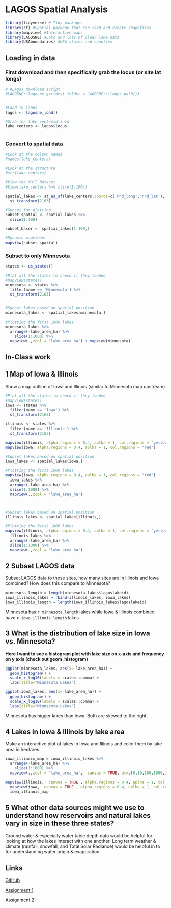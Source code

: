 
# LAGOS Spatial Analysis


```r
library(tidyverse) # Tidy packages
library(sf) #Spatial package that can read and create shapefiles 
library(mapview) #Interactive maps
library(LAGOSNE) #Lots and lots of clean lake data
library(USAboundaries) #USA states and counties
```




## Loading in data


### First download and then specifically grab the locus (or site lat longs)

```r
# #Lagos download script
#LAGOSNE::lagosne_get(dest_folder = LAGOSNE:::lagos_path())


#Load in lagos
lagos <- lagosne_load()

#Grab the lake centroid info
lake_centers <- lagos$locus



```



### Convert to spatial data
```r
#Look at the column names
#names(lake_centers)

#Look at the structure
#str(lake_centers)

#View the full dataset
#View(lake_centers %>% slice(1:100))

spatial_lakes <- st_as_sf(lake_centers,coords=c('nhd_long','nhd_lat'), crs=4326) %>%
  st_transform(2163)

#Subset for plotting
subset_spatial <- spatial_lakes %>%
  slice(1:100) 

subset_baser <- spatial_lakes[1:100,]

#Dynamic mapviewer
mapview(subset_spatial)

```


### Subset to only Minnesota

```r
states <- us_states()

#Plot all the states to check if they loaded
#mapview(states)
minnesota <- states %>%
  filter(name == 'Minnesota') %>%
  st_transform(2163)


#Subset lakes based on spatial position
minnesota_lakes <- spatial_lakes[minnesota,]

#Plotting the first 1000 lakes
minnesota_lakes %>%
  arrange(-lake_area_ha) %>%
    slice(1:1000) %>%
  mapview(.,zcol = 'lake_area_ha') + mapview(minnesota)
```



## In-Class work


## 1 Map of Iowa & Illinois

Show a map outline of Iowa and Illinois (similar to Minnesota map upstream)

```r
#Plot all the states to check if they loaded
#mapview(states)
iowa <- states %>%
  filter(name == 'Iowa') %>%
  st_transform(2163)

illinois <- states %>%
  filter(name == 'Illinois') %>%
  st_transform(2163)

mapview(illinois, alpha.regions = 0.4, aplha = 1, col.regions = "yellow") + 
mapview(iowa, alpha.regions = 0.4, aplha = 1, col.regions = "red")

```


```r
#Subset lakes based on spatial position
iowa_lakes <- spatial_lakes[iowa,]

#Plotting the first 1000 lakes
mapview(iowa, alpha.regions = 0.4, aplha = 1, col.regions = "red") +
  iowa_lakes %>%
  arrange(-lake_area_ha) %>%
  slice(1:1000) %>%
  mapview(.,zcol = 'lake_area_ha')




```


```r

#Subset lakes based on spatial position
illinois_lakes <- spatial_lakes[illinois,]

#Plotting the first 1000 lakes
mapview(illinois, alpha.regions = 0.4, aplha = 1, col.regions = "yellow") +
  illinois_lakes %>%
  arrange(-lake_area_ha) %>%
  slice(1:1000) %>%
  mapview(.,zcol = 'lake_area_ha')
```



## 2 Subset LAGOS data

Subset LAGOS data to these sites, how many sites are in Illinois and Iowa combined? How does this compare to Minnesota?

```r
minnesota_length = length(minnesota_lakes$lagoslakeid)
iowa_illinois_lakes = rbind(illinois_lakes, iowa_lakes)
iowa_illinois_length = length(iowa_illinois_lakes$lagoslakeid)


```


Minnesota has `r minnesota_length` lakes while Iowa & Illinois combined have `r iowa_illinois_length` lakes


## 3 What is the distribution of lake size in Iowa vs. Minnesota?

**Here I want to see a histogram plot with lake size on x-axis and frequency on y axis (check out geom_histogram)**

```r
ggplot(minnesota_lakes, aes(x= lake_area_ha)) + 
  geom_histogram() + 
  scale_x_log10(labels = scales::comma) +
  labs(title="Minnesota Lakes")

ggplot(iowa_lakes, aes(x= lake_area_ha)) + 
  geom_histogram() + 
  scale_x_log10(labels = scales::comma) +
  labs(title="Minnesota Lakes")


```
Minnesota has bigger lakes than Iowa. Both are skewed to the right.

## 4 Lakes in Iowa & Illinois by lake area

Make an interactive plot of lakes in Iowa and Illinois and color them by lake area in hectares

```r

iowa_illinois_map = iowa_illinois_lakes %>%
  arrange(-lake_area_ha) %>%
    slice(1:1000) %>%
  mapview(.,zcol = 'lake_area_ha',  canvas = TRUE, at=c(0,10,100,1000,10000)) 

mapview(illinois,  canvas = TRUE , alpha.regions = 0.4, aplha = 1, col.regions = "yellow") + 
  mapview(iowa,  canvas = TRUE , alpha.regions = 0.4, aplha = 1, col.regions = "red") +
  iowa_illinois_map 

```


## 5 What other data sources might we use to understand how reservoirs and natural lakes vary in size in these three states? 

Ground water & especially water table depth data would be helpful for looking at how the lakes interact with one another. Long term weather & climate (rainfall, snowfall, and Total Solar Radiance) would be helpful in to for understanding water origin & evaporation.


## Links

[GitHub](https://github.com/BBudnicki/LAGOS_Spatial_Analyses)

[Assignment 1](https://bbudnicki.github.io/LAGOS_Spatial_Analyses/1_beginning_spatial_analysis.html)

[Assignment 2](https://bbudnicki.github.io/LAGOS_Spatial_Analyses/2_lake_wq_analysis.html)





